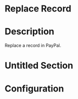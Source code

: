﻿# Replace Record

# Description

Replace a record in PayPal.

# Untitled Section

# Configuration
